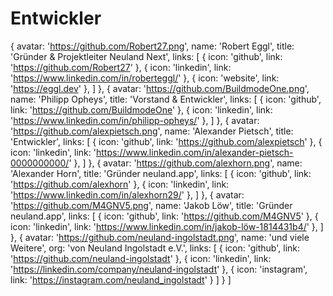 # Entwickler


  {
    avatar: 'https://github.com/Robert27.png',
    name: 'Robert Eggl',
    title: 'Gründer & Projektleiter Neuland Next',
    links: [
      { icon: 'github', link: 'https://github.com/Robert27' },
      { icon: 'linkedin', link: 'https://www.linkedin.com/in/roberteggl/' },
      { icon: 'website', link: 'https://eggl.dev' },
    ]
  },
  {
    avatar: 'https://github.com/BuildmodeOne.png',
    name: 'Philipp Opheys',
    title: 'Vorstand & Entwickler',
    links: [
      { icon: 'github', link: 'https://github.com/BuildmodeOne' },
      { icon: 'linkedin', link: 'https://www.linkedin.com/in/philipp-opheys/' },
    ]
  },
  {
    avatar: 'https://github.com/alexpietsch.png',
    name: 'Alexander Pietsch',
    title: 'Entwickler',
    links: [
      { icon: 'github', link: 'https://github.com/alexpietsch' },
      { icon: 'linkedin', link: 'https://www.linkedin.com/in/alexander-pietsch-0000000000/' },
    ]
  },
  {
    avatar: 'https://github.com/alexhorn.png',
    name: 'Alexander Horn',
    title: 'Gründer neuland.app',
    links: [
      { icon: 'github', link: 'https://github.com/alexhorn' },
      { icon: 'linkedin', link: 'https://www.linkedin.com/in/alexhorn29/' },
    ]
  },
  {
    avatar: 'https://github.com/M4GNV5.png',
    name: 'Jakob Löw',
    title: 'Gründer neuland.app',
    links: [
      { icon: 'github', link: 'https://github.com/M4GNV5' },
      { icon: 'linkedin', link: 'https://www.linkedin.com/in/jakob-löw-1814431b4/' },
    ]
  },
  {
    avatar: 'https://github.com/neuland-ingolstadt.png',
    name: 'und viele Weitere',
    org: 'von Neuland Ingolstadt e.V.',
    links: [
      { icon: 'github', link: 'https://github.com/neuland-ingolstadt' },
      { icon: 'linkedin', link: 'https://linkedin.com/company/neuland-ingolstadt' },
      { icon: 'instagram', link: 'https://instagram.com/neuland_ingolstadt' }
    ]
  }
]

<TeamMembers members={members} />
